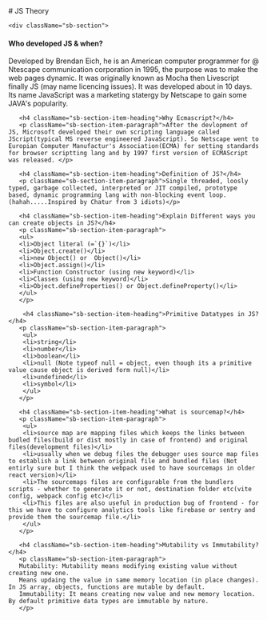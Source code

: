 
<Meta title="JavaScript/JS Theory" />

<div className="sb-container">
  <div className='sb-section-title'>
    # JS Theory
  </div>

    <div className="sb-section">

   <div className="sb-section-item">
      <h4 className="sb-section-item-heading">Who developed JS & when?</h4>
       <p className="sb-section-item-paragraph">Developed by Brendan Eich, he is an American computer programmer for @ Ntescape communication corporation in 1995, the purpose was to make the web pages dynamic. It was originally known as Mocha then Livescript finally JS (may name licencing issues). It was developed about in 10 days. Its name JavaScript was a marketing statergy by Netscape to gain some JAVA's popularity.  </p>
   
       <h4 className="sb-section-item-heading">Why Ecmascript?</h4>
       <p className="sb-section-item-paragraph">After the devlopment of JS, Microsoft developed their own scripting language called JScript(typical MS reverse engineered JavaScript). So Netscape went to Europian Computer Manufactur's Association(ECMA) for setting standards for browser scriptting lang and by 1997 first version of ECMAScript was released. </p>
   
       <h4 className="sb-section-item-heading">Definition of JS?</h4>
       <p className="sb-section-item-paragraph">Single threaded, loosly typed, garbage collected, interpreted or JIT compiled, prototype based, dynamic programming lang with non-blocking event loop. (hahah.....Inspired by Chatur from 3 idiots)</p>
   
       <h4 className="sb-section-item-heading">Explain Different ways you can create objects in JS?</h4>
       <p className="sb-section-item-paragraph">
       <ul>
       <li>Object literal (=`{}`)</li>
       <li>Object.create()</li>
       <li>new Object() or  Object()</li>
       <li>Object.assign()</li>
       <li>Function Constructor (using new keyword)</li>
       <li>Classes (using new keyword)</li>
       <li>Object.defineProperties() or Object.defineProperty()</li>
       </ul>
       </p>

        <h4 className="sb-section-item-heading">Primitive Datatypes in JS?</h4>
       <p className="sb-section-item-paragraph">
        <ul>
        <li>string</li>
        <li>number</li>
        <li>boolean</li>
        <li>null (Note typeof null = object, even though its a primitive value cause object is derived form null)</li>
        <li>undefined</li>
        <li>symbol</li>
        </ul>
       </p>

       <h4 className="sb-section-item-heading">What is sourcemap?</h4>
       <p className="sb-section-item-paragraph">
        <ul>
        <li>source map are mapping files which keeps the links between budled files(build or dist mostly in case of frontend) and original files(development files)</li>
        <li>usually when we debug files the debugger uses source map files to establish a link between original file and bundled files (Not entirly sure but I think the webpack used to have sourcemaps in older react version)</li>
        <li>The sourcemaps files are configurable from the bundlers scripts - whether to generate it or not, destination folder etc(vite config, webpack config etc)</li>
        <li>This files are also useful in production bug of frontend - for this we have to configure analytics tools like firebase or sentry and provide them the sourcemap file.</li>
        </ul>
       </p>

       <h4 className="sb-section-item-heading">Mutability vs Immutability?</h4>
       <p className="sb-section-item-paragraph">
       Mutability: Mutability means modifying existing value without creating new one. 
       Means updaing the value in same memory location (in place changes). In JS array, objects, functions are mutable by default.
       Immutability: It means creating new value and new memory location. By default primitive data types are immutable by nature.  
       </p>
   
   </div>
   </div>

</div>
